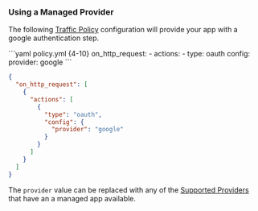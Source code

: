 ### Using a Managed Provider

The following [Traffic Policy](/docs/traffic-policy/)
configuration will provide your app with a google authentication step.

<CodeGroup>
```yaml policy.yml {4-10}
on_http_request:
  - actions:
      - type: oauth
        config:
          provider: google
```

```json policy.json {5-10}
{
  "on_http_request": [
    {
      "actions": [
        {
          "type": "oauth",
          "config": {
            "provider": "google"
          }
        }
      ]
    }
  ]
}
```
</CodeGroup>

The `provider` value can be replaced with any of the [Supported Providers](/docs/traffic-policy/actions/oauth/#supported-providers) that have an
a managed app available.
